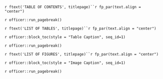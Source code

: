 `r ftext('TABLE OF CONTENTS', titlepage)``r fp_par(text.align = "center")`

<!---BLOCK_TOC--->


`r officer::run_pagebreak()`



`r ftext('LIST OF TABLES', titlepage)``r fp_par(text.align = "center")`

`r officer::block_toc(style = "Table Caption", seq_id=1)`

`r officer::run_pagebreak()`



`r ftext('LIST OF FIGURES', titlepage)``r fp_par(text.align = "center")`

`r officer::block_toc(style = "Image Caption", seq_id=1)`

`r officer::run_pagebreak()`
